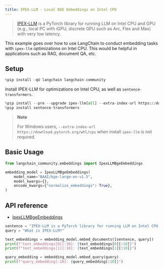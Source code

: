 ```yaml
---
title: IPEX-LLM - Local BGE Embeddings on Intel CPU
---
```


> [IPEX-LLM](https://github.com/intel-analytics/ipex-llm) is a PyTorch library for running LLM on Intel CPU and GPU (e.g., local PC with iGPU, discrete GPU such as Arc, Flex and Max) with very low latency.

This example goes over how to use LangChain to conduct embedding tasks with `ipex-llm` optimizations on Intel CPU. This would be helpful in applications such as RAG, document QA, etc.

## Setup

```python
%pip install -qU langchain langchain-community
```

Install IPEX-LLM for optimizations on Intel CPU, as well as `sentence-transformers`.

```python
%pip install --pre --upgrade ipex-llm[all] --extra-index-url https://download.pytorch.org/whl/cpu
%pip install sentence-transformers
```

> **Note**
>
> For Windows users, `--extra-index-url https://download.pytorch.org/whl/cpu` when install `ipex-llm` is not required.

## Basic Usage

```python
from langchain_community.embeddings import IpexLLMBgeEmbeddings

embedding_model = IpexLLMBgeEmbeddings(
    model_name="BAAI/bge-large-en-v1.5",
    model_kwargs={},
    encode_kwargs={"normalize_embeddings": True},
)
```

## API reference

- [IpexLLMBgeEmbeddings](https://python.langchain.com/api_reference/community/embeddings/langchain_community.embeddings.ipex_llm.IpexLLMBgeEmbeddings.html)

```python
sentence = "IPEX-LLM is a PyTorch library for running LLM on Intel CPU and GPU (e.g., local PC with iGPU, discrete GPU such as Arc, Flex and Max) with very low latency."
query = "What is IPEX-LLM?"

text_embeddings = embedding_model.embed_documents([sentence, query])
print(f"text_embeddings[0][:10]: {text_embeddings[0][:10]}")
print(f"text_embeddings[1][:10]: {text_embeddings[1][:10]}")

query_embedding = embedding_model.embed_query(query)
print(f"query_embedding[:10]: {query_embedding[:10]}")
```
